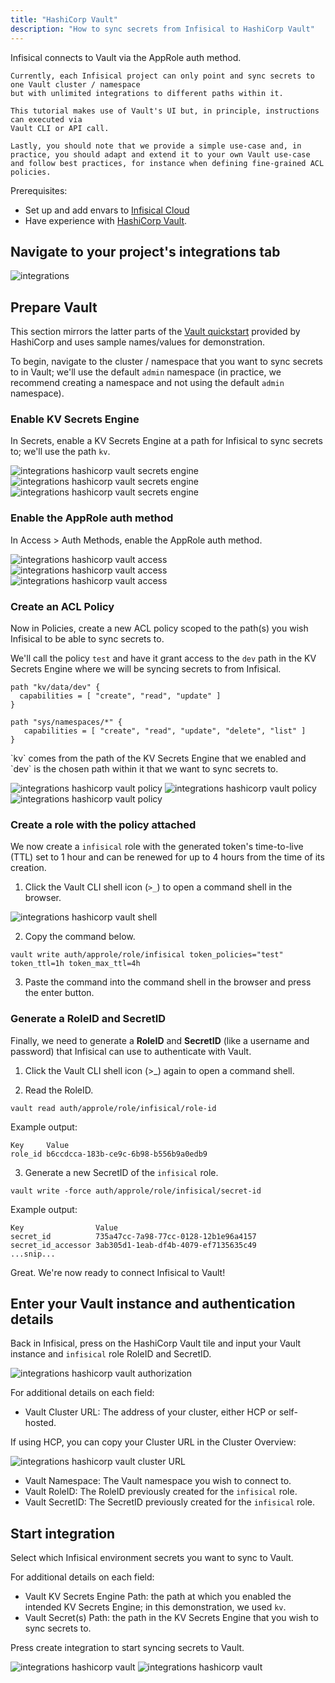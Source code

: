 ```yaml
---
title: "HashiCorp Vault"
description: "How to sync secrets from Infisical to HashiCorp Vault"
---
```


<Note>
    Infisical connects to Vault via the AppRole auth method. 
    
    Currently, each Infisical project can only point and sync secrets to one Vault cluster / namespace
    but with unlimited integrations to different paths within it.

    This tutorial makes use of Vault's UI but, in principle, instructions can executed via
    Vault CLI or API call.
    
    Lastly, you should note that we provide a simple use-case and, in practice, you should adapt and extend it to your own Vault use-case and follow best practices, for instance when defining fine-grained ACL policies.
</Note>

Prerequisites:

- Set up and add envars to [Infisical Cloud](https://app.infisical.com)
- Have experience with [HashiCorp Vault](https://www.vaultproject.io/).

## Navigate to your project's integrations tab

![integrations](../../images/integrations.png)

## Prepare Vault

This section mirrors the latter parts of the [Vault quickstart](https://developer.hashicorp.com/vault/tutorials/cloud/getting-started-intro) provided by HashiCorp and uses sample names/values for demonstration.

To begin, navigate to the cluster / namespace that you want to sync secrets to in Vault; we'll use the default `admin` namespace (in practice, we recommend creating a namespace and not using the default `admin` namespace).

### Enable KV Secrets Engine

In Secrets, enable a KV Secrets Engine at a path for Infisical to sync secrets to; we'll use the path `kv`.

![integrations hashicorp vault secrets engine](../../images/integrations/hashicorp-vault/integrations-hashicorp-vault-engine-1.png)
![integrations hashicorp vault secrets engine](../../images/integrations/hashicorp-vault/integrations-hashicorp-vault-engine-2.png)
![integrations hashicorp vault secrets engine](../../images/integrations/hashicorp-vault/integrations-hashicorp-vault-engine-3.png)

### Enable the AppRole auth method

In Access > Auth Methods, enable the AppRole auth method.

![integrations hashicorp vault access](../../images/integrations/hashicorp-vault/integrations-hashicorp-vault-access-1.png)
![integrations hashicorp vault access](../../images/integrations/hashicorp-vault/integrations-hashicorp-vault-access-2.png)
![integrations hashicorp vault access](../../images/integrations/hashicorp-vault/integrations-hashicorp-vault-access-3.png)

### Create an ACL Policy

Now in Policies, create a new ACL policy scoped to the path(s) you wish Infisical to be able to sync secrets to.

We'll call the policy `test` and have it grant access to the `dev` path in the KV Secrets Engine where we will be syncing secrets to from Infisical.

```console
path "kv/data/dev" {
  capabilities = [ "create", "read", "update" ]
}

path "sys/namespaces/*" {
   capabilities = [ "create", "read", "update", "delete", "list" ]
}
```

<Note>
    `kv` comes from the path of the KV Secrets Engine that we enabled and `dev` is the chosen path within it
    that we want to sync secrets to.
</Note>

![integrations hashicorp vault policy](../../images/integrations/hashicorp-vault/integrations-hashicorp-vault-policy-1.png)
![integrations hashicorp vault policy](../../images/integrations/hashicorp-vault/integrations-hashicorp-vault-policy-2.png)
![integrations hashicorp vault policy](../../images/integrations/hashicorp-vault/integrations-hashicorp-vault-policy-3.png)

### Create a role with the policy attached

We now create a `infisical` role with the generated token's time-to-live (TTL) set to 1 hour and can be renewed for up to 4 hours from the time of its creation.

1. Click the Vault CLI shell icon (`>_`) to open a command shell in the browser.

![integrations hashicorp vault shell](../../images/integrations/hashicorp-vault/integrations-hashicorp-vault-shell.png)

2. Copy the command below.

```console
vault write auth/approle/role/infisical token_policies="test" token_ttl=1h token_max_ttl=4h
```

3. Paste the command into the command shell in the browser and press the enter button.

### Generate a RoleID and SecretID

Finally, we need to generate a **RoleID** and **SecretID** (like a username and password) that Infisical can use
to authenticate with Vault.

1. Click the Vault CLI shell icon (>_) again to open a command shell.

2. Read the RoleID.

```console
vault read auth/approle/role/infisical/role-id
```

Example output:

```console
Key     Value
role_id b6ccdcca-183b-ce9c-6b98-b556b9a0edb9
```

3. Generate a new SecretID of the `infisical` role.

```console
vault write -force auth/approle/role/infisical/secret-id
```

Example output:


```console
Key                Value
secret_id          735a47cc-7a98-77cc-0128-12b1e96a4157
secret_id_accessor 3ab305d1-1eab-df4b-4079-ef7135635c49
...snip...
```

Great. We're now ready to connect Infisical to Vault!

## Enter your Vault instance and authentication details

Back in Infisical, press on the HashiCorp Vault tile and input your Vault instance and `infisical` role RoleID and SecretID.

![integrations hashicorp vault authorization](../../images/integrations/hashicorp-vault/integrations-hashicorp-vault-auth.png)

For additional details on each field:

- Vault Cluster URL: The address of your cluster, either HCP or self-hosted.

If using HCP, you can copy your Cluster URL in the Cluster Overview:

![integrations hashicorp vault cluster URL](../../images/integrations/hashicorp-vault/integrations-hashicorp-vault-cluster-url.png)

- Vault Namespace: The Vault namespace you wish to connect to.
- Vault RoleID: The RoleID previously created for the `infisical` role.
- Vault SecretID: The SecretID previously created for the `infisical` role.

## Start integration

Select which Infisical environment secrets you want to sync to Vault.

For additional details on each field:

- Vault KV Secrets Engine Path: the path at which you enabled the intended KV Secrets Engine; in this demonstration, we used `kv`.
- Vault Secret(s) Path: the path in the KV Secrets Engine that you wish to sync secrets to.

Press create integration to start syncing secrets to Vault.

![integrations hashicorp vault](../../images/integrations/hashicorp-vault/integrations-hashicorp-vault-create.png)
![integrations hashicorp vault](../../images/integrations/hashicorp-vault/integrations-hashicorp-vault.png)



